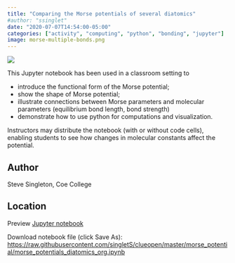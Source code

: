 ```yaml
---
title: "Comparing the Morse potentials of several diatomics"
#author: "ssinglet"
date: "2020-07-07T14:54:00-05:00"
categories: ["activity", "computing", "python", "bonding", "jupyter"]
image: morse-multiple-bonds.png
---
```

![](morse-multiple-bonds.png){}

This Jupyter notebook has been used in a classroom setting to

-   introduce the functional form of the Morse potential;
-   show the shape of Morse potential;
-   illustrate connections between Morse parameters and molecular parameters
    (equilibrium bond length, bond strength)
-   demonstrate how to use python for computations and visualization.

Instructors may distribute the notebook (with or without code cells), enabling students to see how changes in molecular constants affect the potential.


## Author {#author}

Steve Singleton, Coe College


## Location {#location}

Preview [Jupyter notebook](https://nbviewer.jupyter.org/github/singletS/clueopen/blob/master/morse_potential/morse_potentials_diatomics_org.ipynb)

Download notebook file (click Save As): <https://raw.githubusercontent.com/singletS/clueopen/master/morse_potential/morse_potentials_diatomics_org.ipynb>

